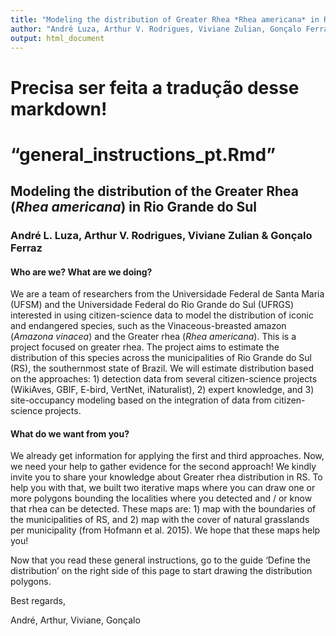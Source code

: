 ```yaml
---
title: "Modeling the distribution of Greater Rhea *Rhea americana* in Rio Grande do Sul"
author: "André Luza, Arthur V. Rodrigues, Viviane Zulian, Gonçalo Ferraz"
output: html_document
---
```


# Precisa ser feita a tradução desse markdown!
# "general_instructions_pt.Rmd"

## Modeling the distribution of the Greater Rhea (*Rhea americana*) in Rio Grande do Sul
### André L. Luza, Arthur V. Rodrigues, Viviane Zulian & Gonçalo Ferraz

#### Who are we? What are we doing?

We are a team of researchers from the Universidade Federal de Santa Maria (UFSM) and the Universidade Federal do Rio Grande do Sul (UFRGS) interested in using citizen-science data to model the distribution of iconic and endangered species, such as the Vinaceous-breasted amazon (*Amazona vinacea*) and the Greater rhea (*Rhea americana*). This is a project focused on greater rhea. 
The project aims to estimate the distribution of this species across the municipalities of Rio Grande do Sul (RS), the southernmost state of Brazil. We will estimate distribution based on the approaches: 1) detection data from several citizen-science projects (WikiAves, GBIF, E-bird, VertNet, iNaturalist), 2) expert knowledge, and 3) site-occupancy modeling based on the integration of data from citizen-science projects.

#### What do we want from you?

We already get information for applying the first and third approaches. Now, we need your help to gather evidence for the second approach! We kindly invite you to share your knowledge about Greater rhea distribution in RS. To help you with that, we built two iterative maps where you can draw one or more polygons bounding the localities where you detected and / or know that rhea can be detected. These maps are: 1) map with the boundaries of the municipalities of RS, and 2) map with the cover of natural grasslands per municipality (from Hofmann et al. 2015). We hope that these maps help you!

Now that you read these general instructions, go to the guide 'Define the distribution' on the right side of this page to start drawing the distribution polygons.

Best regards,

André, Arthur, Viviane, Gonçalo
